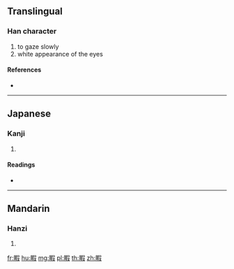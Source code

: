 {{character info/new}}
==Translingual==

===Han character===
{{Han char|rn=109|rad=目|as=09|sn=14|four=|canj=BURSE}}

# to gaze slowly
# white appearance of the eyes

====References====
* {{Han ref|kx=0812.060|dkj=23495|dj=1226.290|hdz=42503.160|uh=7771|ud=30577}}

----

==Japanese==

===Kanji===
{{ja-kanji|grade=|rs=目09}}

# {{defn|lang=ja|sort=目09}}

====Readings====
* {{ja-readings|on=[[か]] (ka), [[げ]] (ge)|kun=|nanori=}}

----

==Mandarin==

===Hanzi===
{{cmn-hanzi|pin=[[xià]] ([[xia4]])|wg=hsia<sup>4</sup>}}

# {{defn|lang=cmn|sort=目09}}

[[fr:睱]]
[[hu:睱]]
[[mg:睱]]
[[pl:睱]]
[[th:睱]]
[[zh:睱]]